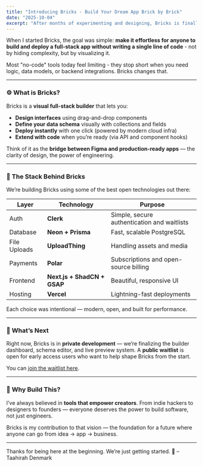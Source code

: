 ```yaml
---
title: "Introducing Bricks - Build Your Dream App Brick by Brick"
date: "2025-10-04"
excerpt: "After months of experimenting and designing, Bricks is finally coming to life - a next-generation no-code builder for students, founders and small teams."
---
```


When I started Bricks, the goal was simple: **make it effortless for anyone to build and deploy a full-stack app without writing a single line of code** - not by hiding complexity, but by visualizing it.

Most "no-code" tools today feel limiting - they stop short when you need logic, data models, or backend integrations.
Bricks changes that.

---

### ⚙ What is Bricks?

Bricks is a **visual full-stack builder** that lets you:

- **Design interfaces** using drag-and-drop components
- **Define your data schema** visually with collections and fields
- **Deploy instantly** with one click (powered by modern cloud infra)
- **Extend with code** when you’re ready (via API and component hooks)

Think of it as the **bridge between Figma and production-ready apps** — the clarity of design, the power of engineering.

---

### 🧩 The Stack Behind Bricks

We’re building Bricks using some of the best open technologies out there:

| Layer        | Technology                  | Purpose                                     |
| ------------ | --------------------------- | ------------------------------------------- |
| Auth         | **Clerk**                   | Simple, secure authentication and waitlists |
| Database     | **Neon + Prisma**           | Fast, scalable PostgreSQL                   |
| File Uploads | **UploadThing**             | Handling assets and media                   |
| Payments     | **Polar**                   | Subscriptions and open-source billing       |
| Frontend     | **Next.js + ShadCN + GSAP** | Beautiful, responsive UI                    |
| Hosting      | **Vercel**                  | Lightning-fast deployments                  |

Each choice was intentional — modern, open, and built for performance.

---

### 🚀 What’s Next

Right now, Bricks is in **private development** — we’re finalizing the builder dashboard, schema editor, and live preview system.
A **public waitlist** is open for early access users who want to help shape Bricks from the start.

You can [join the waitlist here](/waitlist).

---

### 🧠 Why Build This?

I’ve always believed in **tools that empower creators**.
From indie hackers to designers to founders — everyone deserves the power to build software, not just engineers.

Bricks is my contribution to that vision — the foundation for a future where anyone can go from idea → app → business.

---

Thanks for being here at the beginning.
We’re just getting started. 🧱
– Taahirah Denmark
